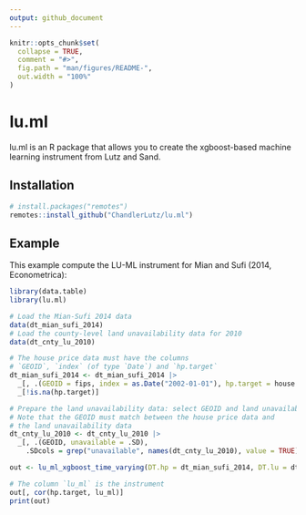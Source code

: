 ```yaml
---
output: github_document
---
```


<!-- README.md is generated from README.Rmd. Please edit that file -->

```r
knitr::opts_chunk$set(
  collapse = TRUE,
  comment = "#>",
  fig.path = "man/figures/README-",
  out.width = "100%"
)
```

# lu.ml

lu.ml is an R package that allows you to create the xgboost-based machine learning instrument from Lutz and Sand. 

## Installation

``` r
# install.packages("remotes")
remotes::install_github("ChandlerLutz/lu.ml")
```

## Example

This example compute the LU-ML instrument for Mian and Sufi (2014, Econometrica):

```r
library(data.table)
library(lu.ml)

# Load the Mian-Sufi 2014 data
data(dt_mian_sufi_2014)
# Load the county-level land unavailability data for 2010
data(dt_cnty_lu_2010)

# The house price data must have the columns
# `GEOID`, `index` (of type `Date`) and `hp.target`
dt_mian_sufi_2014 <- dt_mian_sufi_2014 |> 
  _[, .(GEOID = fips, index = as.Date("2002-01-01"), hp.target = house.net.worth)] |> 
  _[!is.na(hp.target)]

# Prepare the land unavailability data: select GEOID and land unavailability columns
# Note that the GEOID must match between the house price data and
# the land unavailability data
dt_cnty_lu_2010 <- dt_cnty_lu_2010 |>
  _[, .(GEOID, unavailable = .SD),
    .SDcols = grep("unavailable", names(dt_cnty_lu_2010), value = TRUE)]

out <- lu_ml_xgboost_time_varying(DT.hp = dt_mian_sufi_2014, DT.lu = dt_cnty_lu_2010)

# The column `lu_ml` is the instrument
out[, cor(hp.target, lu_ml)]
print(out)
```
